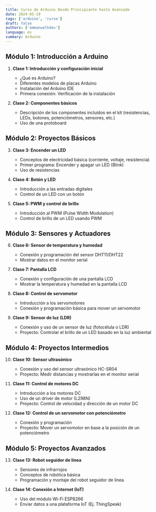 ```yaml
---
title: Curso de Arduino Desde Principiante hasta Avanzado
date: 2024-05-19
tags: ['arduino', 'curso']
draft: false
authors: ['emmanuelhdev']
language: es
summary: Arduino
---
```


<TOCInline toc={props.toc} />

## **Módulo 1: Introducción a Arduino**

1. **Clase 1: Introducción y configuración inicial**

   - ¿Qué es Arduino?
   - Diferentes modelos de placas Arduino
   - Instalación del Arduino IDE
   - Primera conexión: Verificación de la instalación

2. **Clase 2: Componentes básicos**
   - Descripción de los componentes incluidos en el kit (resistencias, LEDs, botones, potenciómetros, sensores, etc.)
   - Uso de una protoboard

## **Módulo 2: Proyectos Básicos**

3. **Clase 3: Encender un LED**

   - Conceptos de electricidad básica (corriente, voltaje, resistencia)
   - Primer programa: Encender y apagar un LED (Blink)
   - Uso de resistencias

4. **Clase 4: Botón y LED**

   - Introducción a las entradas digitales
   - Control de un LED con un botón

5. **Clase 5: PWM y control de brillo**
   - Introducción al PWM (Pulse Width Modulation)
   - Control de brillo de un LED usando PWM

## **Módulo 3: Sensores y Actuadores**

6. **Clase 6: Sensor de temperatura y humedad**

   - Conexión y programación del sensor DHT11/DHT22
   - Mostrar datos en el monitor serial

7. **Clase 7: Pantalla LCD**

   - Conexión y configuración de una pantalla LCD
   - Mostrar la temperatura y humedad en la pantalla LCD

8. **Clase 8: Control de servomotor**

   - Introducción a los servomotores
   - Conexión y programación básica para mover un servomotor

9. **Clase 9: Sensor de luz (LDR)**
   - Conexión y uso de un sensor de luz (fotocélula o LDR)
   - Proyecto: Controlar el brillo de un LED basado en la luz ambiental

## **Módulo 4: Proyectos Intermedios**

10. **Clase 10: Sensor ultrasónico**

    - Conexión y uso del sensor ultrasónico HC-SR04
    - Proyecto: Medir distancias y mostrarlas en el monitor serial

11. **Clase 11: Control de motores DC**

    - Introducción a los motores DC
    - Uso de un driver de motor (L298N)
    - Proyecto: Control de velocidad y dirección de un motor DC

12. **Clase 12: Control de un servomotor con potenciómetro**
    - Conexión y programación
    - Proyecto: Mover un servomotor en base a la posición de un potenciómetro

## **Módulo 5: Proyectos Avanzados**

13. **Clase 13: Robot seguidor de línea**

    - Sensores de infrarrojos
    - Conceptos de robótica básica
    - Programación y montaje del robot seguidor de línea

14. **Clase 14: Conexión a Internet (IoT)**
    - Uso del módulo Wi-Fi ESP8266
    - Enviar datos a una plataforma IoT (Ej. ThingSpeak)
